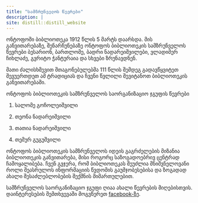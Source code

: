 ```yaml
---
title: "სამზრუნველოს წევრები"
description: |
site: distill::distill_website
---
```


ონტოფოში ბიბლიოთეკა 1912 წლის 5 მარტს დაარსდა. მის განვითარებაზე, შენარჩუნებაზე ონტოფოს ბიბლიოთეკის სამზრუნველოს წევრები ბესარიონ, ბართლომე, ბადრი ნადარეიშვილები, ვლადიმერ ჩიხლაძე, გვრიტო ჭანტურაია და სხვები ზრუნავდნენ.

მათი ძალისხმევით შთაგონებულებმა 111 წლის შემდეგ გადავწყვიტეთ შევუერთდეთ ამ ტრადიციას და ჩვენი წვლილი შევიტანოთ ბიბლიოთეკის განვითარებაში.

ონტოფოს ბიბლიოთეკის სამზრუნველოს საორგანიზაციო ჯგუფის წევრები

1) სალომე გოჩოლეიშვილი

2) თეონა ნადარეიშვილი

3) თათია ნადარეიშვილი

4) თემურ გუგუშვილი

ონტოფოს ბიბლიოთეკის სამზრუნველოს იდეის გაგრძელების მიზანია ბიბლიოთეკის განვითარება, მისი როგორც საზოგადოებრივ ცენტრად ჩამოყალიბება. ჩვენ გვჯერა, რომ ბიბლიოთეკას შეუძლია მნიშვნელოვანი როლი შეასრულოს ინფორმაციის წვდომის გაუმჯობესებისა და ზოგადად ახალი შესაძლებლობების შექმნის მიმართულებით.

სამზრუნველოს საორგანიზაციო ჯგუფი ღიაა ახალი წევრების მიღებისთვის. დაინტერესების შემთხვევაში მოგვწერეთ [facebook-ზე](https://www.facebook.com/ontofolibrary).




